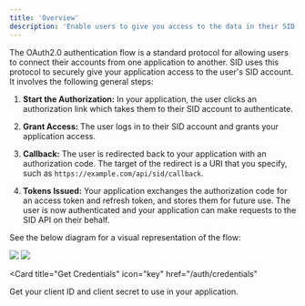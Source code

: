 ```yaml
---
title: 'Overview'
description: 'Enable users to give you access to the data in their SID account'
---
```

The OAuth2.0 authentication flow is a standard protocol for allowing users to connect their accounts from one application to another.
SID uses this protocol to securely give your application access to the user's SID account.
It involves the following general steps:

1. **Start the Authorization:** 
In your application, the user clicks an authorization link which takes them to their SID account to authenticate.

2. **Grant Access:**
The user logs in to their SID account and grants your application access.

3. **Callback:** 
The user is redirected back to your application with an authorization code. 
The target of the redirect is a URI that you specify, such as `https://example.com/api/sid/callback`. 

3. **Tokens Issued:** 
Your application exchanges the authorization code for an access token and refresh token, and stores them for future use.
The user is now authenticated and your application can make requests to the SID API on their behalf.

See the below diagram for a visual representation of the flow:

<img className="block dark:hidden" src="/diagrams/full-light.svg" />
<img className="hidden dark:block" src="/diagrams/full-dark.svg" />

<Card
title="Get Credentials"
icon="key"
href="/auth/credentials"
>
Get your client ID and client secret to use in your application.
</Card>